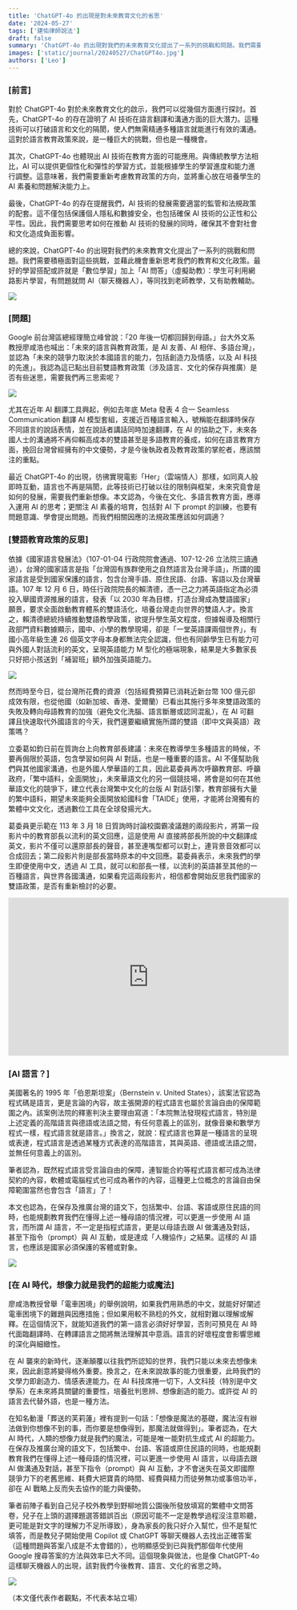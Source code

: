 ```yaml
---
title: 'ChatGPT-4o 的出現是對未來教育文化的省思'
date: '2024-05-27'
tags: ['建佑律師說法']
draft: false
summary: 'ChatGPT-4o 的出現對我們的未來教育文化提出了一系列的挑戰和問題。我們需要積極面對這些挑戰，並藉此機會重新思考我們的教育和文化政策。最好的學習搭配或許就是「數位學習」加上「AI 問答」（虛擬助教）：學生可利用網路影片學習，有問題就問 AI（聊天機器人），等同找到老師教學，又有助教輔助。'
images: ['static/journal/20240527/ChatGPT4o.jpg']
authors: ['Leo']
---
```


### [前言]

對於 ChatGPT-4o 對於未來教育文化的啟示，我們可以從幾個方面進行探討。首先，ChatGPT-4o 的存在證明了 AI 技術在語言翻譯和溝通方面的巨大潛力。這種技術可以打破語言和文化的隔閡，使人們無需精通多種語言就能進行有效的溝通。這對於語言教育政策來說，是一種巨大的挑戰，但也是一種機會。

其次，ChatGPT-4o 也體現出 AI 技術在教育方面的可能應用。與傳統教學方法相比，AI 可以提供更個性化和彈性的學習方式，並能根據學生的學習進度和能力進行調整。這意味著，我們需要重新考慮教育政策的方向，並將重心放在培養學生的 AI 素養和問題解決能力上。

最後，ChatGPT-4o 的存在提醒我們，AI 技術的發展需要適當的監管和法規政策的配套。這不僅包括保護個人隱私和數據安全，也包括確保 AI 技術的公正性和公平性。因此，我們需要思考如何在推動 AI 技術的發展的同時，確保其不會對社會和文化造成負面影響。

總的來說，ChatGPT-4o 的出現對我們的未來教育文化提出了一系列的挑戰和問題。我們需要積極面對這些挑戰，並藉此機會重新思考我們的教育和文化政策。最好的學習搭配或許就是「數位學習」加上「AI 問答」（虛擬助教）：學生可利用網路影片學習，有問題就問 AI（聊天機器人），等同找到老師教學，又有助教輔助。

![](/static/journal/20240527/ChatGPT4o.jpg)

### [問題]

Google 前台灣區總經理簡立峰曾說：「20 年後一切都回歸到母語。」台大外文系教授廖咸浩也喊出：「未來的語言與教育政策，是 AI 友善、AI 相伴、多語台灣」，並認為「未來的競爭力取決於本國語言的能力，包括創造力及情感，以及 AI 科技的先進」。我認為這已點出目前雙語教育政策（涉及語言、文化的保存與推廣）是否有些迷思，需要我們再三思索呢？

![](/static/journal/20240527/Bilingual.jpg)

尤其在近年 AI 翻譯工具興起，例如去年底 Meta 發表 4 合一 Seamless Communication 翻譯 AI 模型套組，支援近百種語言輸入，號稱能在翻譯時保存不同語言的說話表情，並在說話者講話同時加速翻譯，在 AI 的協助之下，未來各國人士的溝通將不再仰賴高成本的雙語甚至是多語教育的養成，如何在語言教育方面，挽回台灣曾經擁有的中文優勢，才是今後執政者及教育政策的掌舵者，應該關注的重點。

最近 ChatGPT-4o 的出現，彷彿實現電影「Her」（雲端情人）那樣，如同真人般即時互動，語言也不再是隔閡，此等技術已打破以往的限制與框架，未來究竟會是如何的發展，需要我們重新想像。本文認為，今後在文化、多語言教育方面，應導入運用 AI 的思考；更關注 AI 素養的培育，包括對 AI 下 prompt 的訓練，也要有問題意識、學會提出問題。而我們相關因應的法規政策應該如何調適？

### [雙語教育政策的反思]

依據《國家語言發展法》（107-01-04 行政院院會通過、107-12-26 立法院三讀通過），台灣的國家語言是指「台灣固有族群使用之自然語言及台灣手語」，所謂的國家語言是受到國家保護的語言，包含台灣手語、原住民語、台語、客語以及台灣華語。107 年 12 月 6 日，時任行政院院長的賴清德，憑一己之力將英語指定為必須投入舉國資源推展的語言，發表「以 2030 年為目標，打造台灣成為雙語國家」願景，要求全面啟動教育體系的雙語活化，培養台灣走向世界的雙語人才。換言之，賴清德總統持續推動雙語教學政策，欲提升學生英文程度，但據報導及相關行政部門資料數據顯示，國中、小學的教學現場，卻是「一堂英語課兩個世界」，有國小高年級生連 26 個英文字母本身都無法完全認識，但也有同齡學生已有能力可與外國人對話流利的英文，呈現英語能力 M 型化的極端現象，結果是大多數家長只好把小孩送到「補習班」額外加強英語能力。

![](/static/journal/20240527/Lai_P.jpg)

然而時至今日，從台灣所花費的資源（包括經費預算已消耗近新台幣 100 億元卻成效有限，也從他國（如新加坡、香港、愛爾蘭）已看出其施行多年來雙語政策的失敗及轉向母語教育的加強（避免文化洗腦、語言斷層或認同混亂），在 AI 可翻譯且快速取代外國語言的今天，我們還要繼續實施所謂的雙語（即中文與英語）政策嗎？

立委葛如鈞日前在質詢台上向教育部長建議：未來在教導學生多種語言的時候，不要再侷限於英語，包含學習如何與 AI 對話，也是一種重要的語言。AI 不僅幫助我們與其他國家溝通，也是外國人學華語的工具，因此葛委員再次呼籲教育部、呼籲政府，「繁中語料，全面開放」，未來華語文化的另一個競技場，將會是如何在其他華語文化的競爭下，建立代表台灣繁中文化的台版 AI 對話引擎，教育部擁有大量的繁中語料，期望未來能夠全面開放給國科會「TAIDE」使用，才能將台灣獨有的繁體中文文化，透過數位工具在全球發揚光大。

葛委員更示範在 113 年 3 月 18 日質詢時討論校園霸凌議題的兩段影片，將第一段影片中的教育部長以流利的英文回應，這是使用 AI 直接將部長所說的中文翻譯成英文，影片不僅可以還原部長的聲音，甚至連嘴型都可以對上，連背景音效都可以合成回去；第二段影片則是部長當時原本的中文回應。葛委員表示，未來我們的學生即便使用中文，透過 AI 工具，就可以和部長一樣，以流利的英語甚至其他的一百種語言，與世界各國溝通，如果看完這兩段影片，相信都會開始反思我們國家的雙語政策，是否有重新檢討的必要。

<iframe
  width="560"
  height="315"
  src="https://www.youtube-nocookie.com/embed/2ExqCUkLSZ8"
  title="YouTube video player"
  frameborder="0"
  allow="accelerometer; autoplay; clipboard-write; encrypted-media; gyroscope; picture-in-picture; web-share"
  referrerpolicy="strict-origin-when-cross-origin"
  allowfullscreen
></iframe>

### [AI 語言？]

美國著名的 1995 年「伯恩斯坦案」（Bernstein v. United States），該案法官認為程式碼是語言，更是言論的內容，故主張開源的程式語言也屬於言論自由的保障範圍之內。該案例法院的釋憲判決主要理由寫道：「本院無法發現程式語言，特別是上述定義的高階語言與德語或法語之間，有任何意義上的區別，就像音樂和數學方程式一樣，程式語言就是語言。」換言之，就說：程式語言也算是一種語言的呈現或表達，程式語言是透過某種方式表達的高階語言，其與英語、德語或法語之間，並無任何意義上的區別。

筆者認為，既然程式語言受言論自由的保障，連智能合約等程式語言都可成為法律契約的內容，軟體或電腦程式也可成為著作的內容，這種更上位概念的言論自由保障範圍當然也會包含「語言」了！

本文也認為，在保存及推廣台灣的語文下，包括繁中、台語、客語或原住民語的同時，也能規劃教育我們在懂得上述一種母語的情況裡，可以更進一步使用 AI 語言，而所謂 AI 語言，不一定是指程式語言，更是以母語去跟 AI 做溝通及對話，甚至下指令（prompt）與 AI 互動，或是達成「人機協作」之結果。這樣的 AI 語言，也應該是國家必須保護的客體或對象。

![](/static/journal/20240527/Prompt.jpg)

### [在 AI 時代，想像力就是我們的超能力或魔法]

廖咸浩教授曾舉「電車困境」的舉例說明，如果我們用熟悉的中文，就能好好闡述電車困境下的難題與因應措施；但如果用較不熟稔的外文，就相對難以理解或解釋。在這個情況下，就能知道我們的第一語言必須好好學習，否則可預見在 AI 時代面臨翻譯時、在轉譯語言之間將無法理解其中意涵。語言的好壞程度會影響思維的深化與細緻性。

在 AI 襲來的新時代，逐漸顛覆以往我們所認知的世界，我們只能以未來去想像未來，因此創意將變得格外重要。換言之，在未來說故事的能力很重要，此時我們的文學力即創造力、情感表達能力。在 AI 科技席捲一切下，人文科技（特別是中文學系）在未來將具關鍵的重要性，培養批判思辨、想像創造的能力。或許從 AI 的語言去代替外語，也是一種方法。

在知名動漫「葬送的芙莉蓮」裡有提到一句話：「想像是魔法的基礎，魔法沒有辦法做到你想像不到的事，而你要是想像得到，那魔法就做得到」。筆者認為，在大 AI 時代，人類的想像力就是我們的魔法，可能是唯一能對抗生成式 AI 的超能力。在保存及推廣台灣的語文下，包括繁中、台語、客語或原住民語的同時，也能規劃教育我們在懂得上述一種母語的情況裡，可以更進一步使用 AI 語言，以母語去跟 AI 做溝通及對話，甚至下指令（prompt）與 AI 互動，才不會迷失在英文即國際競爭力下的老舊思維、耗費大把寶貴的時間、經費與精力而徒勞無功或事倍功半，卻在 AI 戰略上反而失去協作的能力與優勢。

筆者前陣子看到自己兒子校外教學到野柳地質公園後所發放填寫的繁體中文問答卷，兒子在上頭的選擇題選答錯誤百出（原因可能不一定是教學過程沒注意聆聽，更可能是對文字的理解力不足所導致），身為家長的我只好介入幫忙，但不是幫忙填答，而是教兒子開始使用 Copilot 或 ChatGPT 等聊天機器人去找出正確答案（這種問題與答案八成是不太會錯的），也明顯感受到已與我們那個年代使用 Google 搜尋答案的方法與效率已大不同。這個現象與做法，也是像 ChatGPT-4o 這樣聊天機器人的出現，該對我們今後教育、語言、文化的省思之時。

![](/static/journal/20240527/AI_Tool.jpg)

（本文僅代表作者觀點，不代表本站立場）
